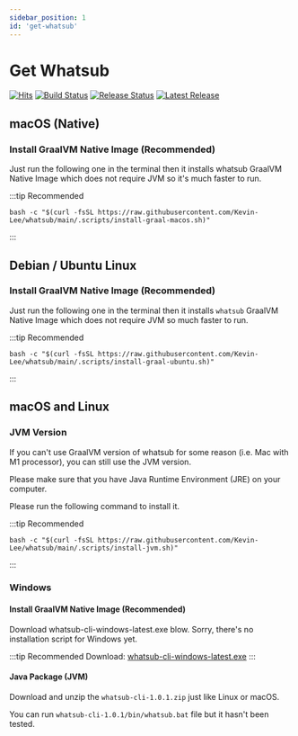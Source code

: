 ```yaml
---
sidebar_position: 1
id: 'get-whatsub'
---
```


# Get Whatsub

[![Hits](https://hits.seeyoufarm.com/api/count/incr/badge.svg?url=https%3A%2F%2Fwhatsub.kevinly.dev&count_bg=%2379C83D&title_bg=%23555555&icon=&icon_color=%23E7E7E7&title=hits&edge_flat=false)](https://hits.seeyoufarm.com)
[![Build Status](https://github.com/Kevin-Lee/whatsub/workflows/Build%20All/badge.svg)](https://github.com/Kevin-Lee/whatsub/actions?workflow=Build+All)
[![Release Status](https://github.com/Kevin-Lee/whatsub/workflows/Release/badge.svg)](https://github.com/Kevin-Lee/whatsub/actions?workflow=Release)
[![Latest Release](https://img.shields.io/github/v/release/Kevin-Lee/whatsub)](https://github.com/Kevin-Lee/whatsub/releases/latest)

## macOS (Native)

### Install GraalVM Native Image (Recommended)

Just run the following one in the terminal then it installs <Highlight color="#1877F2">whatsub</Highlight> GraalVM Native Image which does not require JVM so it's much faster to run.

:::tip Recommended
```shell
bash -c "$(curl -fsSL https://raw.githubusercontent.com/Kevin-Lee/whatsub/main/.scripts/install-graal-macos.sh)"
```
:::

## Debian / Ubuntu Linux

### Install GraalVM Native Image (Recommended)

Just run the following one in the terminal then it installs `whatsub` GraalVM Native Image which does not require JVM so much faster to run.

:::tip Recommended
```shell
bash -c "$(curl -fsSL https://raw.githubusercontent.com/Kevin-Lee/whatsub/main/.scripts/install-graal-ubuntu.sh)"
```
:::

## macOS and Linux

### JVM Version

If you can't use GraalVM version of whatsub for some reason (i.e. Mac with M1 processor), you can still use the JVM version.

Please make sure that you have Java Runtime Environment (JRE) on your computer.

Please run the following command to install it.

:::tip Recommended
```shell
bash -c "$(curl -fsSL https://raw.githubusercontent.com/Kevin-Lee/whatsub/main/.scripts/install-jvm.sh)"
```
:::



### Windows
#### Install GraalVM Native Image (Recommended)


Download <Highlight color="#25c2a0">whatsub-cli-windows-latest.exe</Highlight> blow. Sorry, there's no installation script for Windows yet.

:::tip Recommended
Download: [whatsub-cli-windows-latest.exe](https://github.com/Kevin-Lee/whatsub/releases/download/v1.0.1/whatsub-cli-windows-latest.exe)
:::

#### Java Package (JVM)
Download and unzip the `whatsub-cli-1.0.1.zip` just like Linux or macOS.

You can run `whatsub-cli-1.0.1/bin/whatsub.bat` file but it hasn't been tested.
